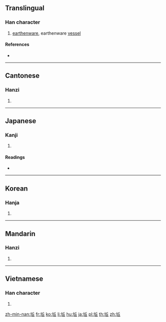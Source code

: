 {{also|丘}}
==Translingual==
{{Han etyl}}

===Han character===
{{Han char|rn=32|rad=土|as=05|sn=8|four=42111|canj=GOM|ids=⿰土丘}}

# [[earthenware]], earthenware [[vessel]]

====References====
* {{Han ref|kx=0226.350|dkj=04990|dj=0462.120|hdz=10432.080|uh=5775|ud=22389|bh=CBFA|bd=52218}}

----

==Cantonese==

===Hanzi===
{{yue-hanzi|jyut=[[jau1]]|y=yau1}}

# {{defn|lang=yue|sort=土05}}

----

==Japanese==

===Kanji===
{{ja-kanji|grade=|rs=土05}}

# {{defn|lang=ja|sort=土05}}

====Readings====
* {{ja-readings|on=[[きょう]] (kyō)|kun=[[おか]] (oka)}}

----

==Korean==

===Hanja===
{{ko-hanja|hangeul=구|rv=gu|mr=ku}}

# {{defn|lang=ko|sort=土05}}

----

==Mandarin==

===Hanzi===
{{cmn-hanzi|pin=[[qiū]] ([[qiu1]])|wg=ch'iu<sup>1</sup>}}

# {{defn|lang=cmn|sort=土05}}

----

==Vietnamese==

===Han character===
{{vi-hantu|[[gò]]|rs=土05}}

# {{defn|lang=vi|sort=土05}}

[[zh-min-nan:坵]]
[[fr:坵]]
[[ko:坵]]
[[li:坵]]
[[hu:坵]]
[[ja:坵]]
[[pl:坵]]
[[th:坵]]
[[zh:坵]]